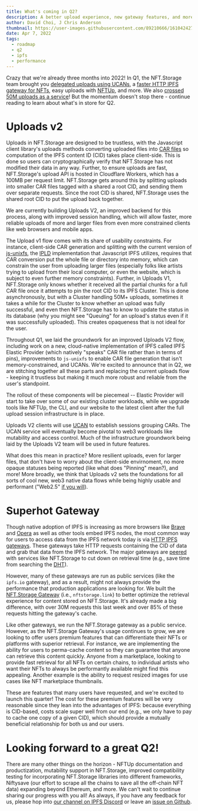 ```yaml
---
title: What's coming in Q2?
description: A better upload experience, new gateway features, and more
author: David Choi, J Chris Anderson
thumbnail: https://user-images.githubusercontent.com/89210666/161042427-58805d3e-bdc9-4ea2-9727-99cb25035a3a.png
date: Apr 7, 2022
tags:
  - roadmap
  - q2
  - ipfs
  - performance
---
```


Crazy that we're already three months into 2022! In Q1, the NFT.Storage team brought you [delegated uploads using UCANs](https://nft.storage/docs/how-to/ucan/), a [faster HTTP IPFS gateway for NFTs](https://nft.storage/docs/concepts/gateways/), easy uploads with [NFTUp](https://nft.storage/blog/post/2022-04-05-announcing-nftup/), and more. We also [crossed 50M uploads as a service](https://nft.storage/blog/post/2022-03-29-50M-uploads/)! But the momentum doesn't stop there - continue reading to learn about what's in store for Q2.

# Uploads v2

Uploads in NFT.Storage are designed to be trustless, with the Javascript client library's uploads methods converting uploaded files into [CAR files](https://nft.storage/docs/concepts/car-files/) so computation of the IPFS content ID (CID) takes place client-side. This is done so users can cryptographically verify that NFT.Storage has not modified their data in any way. Further, to ensure uploads are fast, NFT.Storage's upload API is hosted in Cloudflare Workers, which has a 100MB per request limit. NFT.Storage gets around this by splitting uploads into smaller CAR files tagged with a shared a root CID, and sending them over separate requests. Since the root CID is shared, NFT.Storage uses the shared root CID to put the upload back together.

We are currently building Uploads V2, an improved backend for this process, along with improved session handling, which will allow faster, more reliable uploads of more and larger files from even more constrained clients like web browsers and mobile apps. 

The Upload v1 flow comes with its share of usability constraints. For instance, client-side CAR generation and splitting with the current version of [js-unixfs](https://github.com/ipld/js-unixfs), the [IPLD](https://ipld.io/) implementation that Javascript IPFS utilizes, requires that CAR conversion put the whole file or directory into memory, which can constrain the user from uploading larger files (especially folks like artists trying to upload from their local computer, or even the website, which is subject to even further memory constraints). Further, in Uploads V1, NFT.Storage only knows whether it received all the partial chunks for a full CAR file once it attempts to pin the root CID to its IPFS Cluster. This is done asynchronously, but with a Cluster handling 50M+ uploads, sometimes it takes a while for the Cluster to know whether an upload was fully successful, and even then NFT.Storage has to know to update the status in its database (why you might see "Queuing" for an upload's status even if it was successfully uploaded). This creates opaqueness that is not ideal for the user.

Throughout Q1, we laid the groundwork for an improved Uploads V2 flow, including work on a new, cloud-native implementation of IPFS called IPFS Elastic Provider (which natively "speaks" CAR file rather than in terms of pins), improvements to `js-unixfs` to enable CAR file generation that isn't memory-constrained, and UCANs. We're excited to announce that in Q2, we are stitching together all these parts and replacing the current uploads flow - keeping it trustless but making it much more robust and reliable from the user's standpoint.

The rollout of these components will be piecemeal -- Elastic Provider will start to take over some of our existing cluster workloads, while we upgrade tools like NFTUp, the CLI, and our website to the latest client after the full upload session infrastructure is in place.

Uploads V2 clients will use [UCAN](https://nft.storage/blog/post/2022-04-01-gateway-ucan-release/) to establish sessions grouping CARs. The UCAN service will eventually become pivotal to web3 workloads like mutability and access control. Much of the infrastructure groundwork being laid by the Uploads V2 team will be used in future features.

What does this mean in practice? More resilient uploads, even for larger files, that don't have to worry about the client-side envirnoment, no more opaque statuses being reported (like what does "Pinning" mean?), and more! More broadly, we think that Uploads v2 sets the foundations for all sorts of cool new, web3 native data flows while being highly usable and performant ("Web2.5" [if you will](https://nft.storage/blog/post/2022-02-21-use-web3-to-speed-up-web2/)).

# Superhot Gateway

Though native adoption of IPFS is increasing as more browsers like [Brave](https://brave.com/ipfs-support/) and [Opera](https://blog.ipfs.io/2021-02-08-opera-ios-and-ipfs/) as well as other tools embed IPFS nodes, the most common way for users to access data from the IPFS network today is via [HTTP IPFS gateways](https://docs.ipfs.io/concepts/ipfs-gateway/). These gateways take HTTP requests containing the CID of data and grab that data from the IPFS network. The major gateways are [peered](https://docs.ipfs.io/how-to/peering-with-content-providers/) with services like NFT.Storage to cut down on retrieval time (e.g., save time from searching the [DHT](https://docs.ipfs.io/concepts/dht/)).

However, many of these gateways are run as public services (like the `ipfs.io` gateway), and as a result, might not always provide the performance that production applications are looking for. We built the [NFT.Storage Gateway](https://nft.storage/docs/concepts/gateways/) (i.e., `nftstorage.link`) to better optimize the retrieval experience for content stored on NFT.Storage. It's already made a big difference, with over 30M requests this last week and over 85% of these requests hitting the gateway's cache.

Like other gateways, we run the NFT.Storage gateway as a public service. However, as the NFT.Storage Gateway's usage continues to grow, we are looking to offer users premium features that can differentiate their NFTs or platforms with superior retrieval. For instance, we are implementing the ability for users to perma-cache content so they can guarantee that anyone can retrieve this content quickly. Anyone from a marketplace, looking to provide fast retrieval for all NFTs on certain chains, to individual artists who want their NFTs to always be performantly available might find this appealing. Another example is the ability to request resized images for use cases like NFT marketplace thumbnails.

These are features that many users have requested, and we're excited to launch this quarter! The cost for these premium features will be very reasonable since they lean into the advantages of IPFS: because everything is CID-based, costs scale super well from our end (e.g., we only have to pay to cache one copy of a given CID), which should provide a mutually beneficial relationship for both us and our users.

# Looking forward to a great Q2!

There are many other things on the horizon - NFTUp documentation and productization, mutability support in NFT.Storage, improved compatibility testing for incorporating NFT.Storage libraries into different frameworks, Niftysave (our effort to scrape all the chains to save all the off-chain NFT data) expanding beyond Ethereum, and more. We can't wait to continue sharing our progress with you all! As always, if you have any feedback for us, please hop into [our channel on IPFS Discord](https://discord.com/invite/KKucsCpZmY) or leave an [issue on Github](https://github.com/nftstorage/nft.storage/issues).
